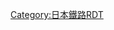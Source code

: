 {{Routemap|inline=<includeonly>yes</includeonly>|collapse=yes|title=廣島電鐵本線|title-bg=#00a85f|title-color=white|map=
hSTRq\hBHFq\hSTRq\\~~ ~~←[[西日本旅客鐵道|JR西]]：[[山陽新幹線]]→
STR+l\BHFq\STRq\\~~ ~~←JR西：[[山陽本線 (廣島地區)|山陽本線]]→
LSTR\uKBHFaq\uSTR+r\\~~M1~~[[廣島站]]
\\uBHF\\~~M2~~[[猿猴橋町停留場|猿猴橋町]]
\\uhKRZWae\\~~ ~~{{Translink|ja|荒神橋 (広島市)|荒神橋 (廣島市)|荒神橋}}~~{{Translink|ja|猿猴川}}
\\uABZgl!~HUBrg\uBHFq!~HUBeq\~~H3~~[[的場町停留場|的場町]]~~[[皆實線]]→
\\uBHF!~HUBe\\~~M3~~的場町
\\uBHF\\~~M4~~[[稻荷町停留場|稻荷町]]
\\uWBRÜCKE1\\~~ ~~{{Translink|ja|稲荷大橋 (広島市)|稻荷大橋 (廣島市)|稻荷大橋}}~~{{Translink|ja|京橋川}}
\\uBHF\\~~M5~~[[銀山町停留場|銀山町]]
\\uBHF\\~~M6~~[[胡町停留場|胡町]]
\\uBHF(L)f!~HUBa\\~~M7~~[[八丁堀停留場|八丁堀]]~~（江波、宮島方向）
\uBHFq!~HUBaq\uABZg+r!~HUBtr\\~~W1~~八丁堀（白島方向）~~←[[白島線]]
\\uBHF(R)g!~HUBe\\~~M7~~八丁堀~~（廣島站方向）
\\uBHF\\~~M8~~[[立町停留場|立町]]
\\uBHF\\~~M9~~[[紙屋町停留場|紙屋町東]]
\\uSTR\\~~ ~~←[[广岛新交通1号线|Astram線]]→
\utBHFq\uKRZt\utSTRq\utKBHFeq~~ ~~左：[[縣廳前站 (廣島縣)|縣廳前站]]／右[[本通站]]
\\uABZgl+l\uSTRq\uHSTq~~ ~~[[宇品線 (廣島電鐵)|宇品線]]→／右：[[本通站|本通]]
\\uBHF\\~~M9~~[[紙屋町停留場|紙屋町西]]
\\uBHF\\~~M10~~[[原子彈爆炸遺址前停留場|原子彈爆炸遺址前]]
\\uWBRÜCKE1\\~~ ~~[[相生橋]]~~{{Translink|ja|旧太田川|舊太田川}}、{{Translink|ja|元安川}}
\uSTRc2\uBHF3\\~~M11~~[[本川町停留場|本川町]]
\uSTR+1\uSTRc4\\
\uBHF(R)g!~HUBa\\\~~M12・Y1~~[[十日市町停留場|十日市町]]
uBHF(R)gq!~HUBaq\uABZqlr!~HUBtg\uBHF(L)fq!~HUBeq\uBHFq\uABZq+r~~M12・Y1~~左：十日市町~~／←[[橫川線]]
\\\uSTRc2\uSTR3~~M13~~右：[[土橋停留場|土橋]]／[[江波線]]→
\\\uBHF+1\uSTRc4~~M14~~[[小網町停留場|小網町]]
\\\uhKRZWae\~~ ~~{{Translink|ja|広電天満橋|廣電天滿橋}}~~{{Translink|ja|天満川 (広島県)|天滿川 (廣島縣)|天滿川}}
\\\uBHF\~~M15~~[[天滿町停留場|天滿町]]
\\\uBHF\~~M16~~[[觀音町停留場|觀音町]]
\\\uBHF\~~M17~~[[西觀音町停留場|西觀音町]]
\\\uBHF\~~M18~~[[福島町停留場|福島町]]
\\\uWBRÜCKE1\~~ ~~{{Translink|ja|新己斐橋}}~~{{Translink|ja|太田川放水路|太田川防洪道}}
LSTR\\\uSTRl\uSTRq!~KBHFaq!~ulHST~~M19~~[[廣電西廣島站|廣電西廣島（己斐）]]~~[[宮島線]]→
STRl\STRq\STRq\STRq\BHFq~~ ~~[[西廣島站]] ←JR西：山陽本線→
|bottom={{navbar|廣島電鐵本線RDT}}
}}<noinclude>{{rdt intro|[[廣島電鐵本線]]}}
[[Category:日本鐵路RDT]]

</noinclude>